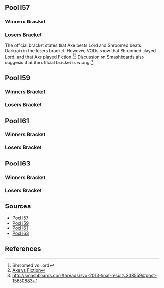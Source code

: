 {{DISPLAYTITLE:EVO 2013: Singles Pools}}{{SetGame|melee}}{{EVO_2013_Tabs|This=2}}<br/>

==Pool I57==
===Winners Bracket===
{{16DEWBracketA2
|tourneylink=EVO/2013
|tourneyname=EVO 2013
|column-width=160
<!-- Ro16 -->
|r1m1p1=Mango |r1m1p1flag=us |r1m1p1score={{win}}
|r1m1p2=Swedish Delight |r1m1p2flag=us |r1m1p2score=
|r1m1win=1

|r1m2p1=Swift |r1m2p1flag=us |r1m2p1score={{win}}
|r1m2p2=Bye |r1m2p2flag= |r1m2p2score= 
|r1m2win=1

|r1m3p1=Axe |r1m3p1flag=us |r1m3p1score=2
|r1m3p2=Reno |r1m3p2flag=us |r1m3p2score=0
|r1m3win=1
|r1m3p1char1=pikachu |r1m3p2char1=sheik |r1m3p1stock1=2 |r1m3p2stock1=0 |r1m3win1=1 |r1m3stage1=Battlefield
|r1m3p1char2=pikachu |r1m3p2char2=sheik |r1m3p1stock2=2 |r1m3p2stock2=0 |r1m3win2=1 |r1m3stage2=Battlefield
|r1m3date=
|r1m3finished=
|r1m3details={{BracketMatchDetails
|preview= 
|lrthread=
|interview=
|recap=
|comment=
|vod=https://youtu.be/b81sEaL7TvU
}}

|r1m4p1=Bladewise |r1m4p1flag=us |r1m4p1score={{win}}
|r1m4p2=Bye |r1m4p2flag= |r1m4p2score=
|r1m4win=1

|r1m5p1=I.B. |r1m5p1flag=ca |r1m5p1score={{win}}
|r1m5p2=L |r1m5p2flag=us |r1m5p2score=
|r1m5win=1

|r1m6p1=Shroomed |r1m6p1flag=us |r1m6p1score={{win}}
|r1m6p2=Bye |r1m6p2flag= |r1m6p2score=
|r1m6win=1

|r1m7p1=Fiction |r1m7p1flag=us |r1m7p1score=
|r1m7p2=Wobbles |r1m7p2flag=us |r1m7p2score={{win}}
|r1m7win=2

|r1m8p1=Lord |r1m8p1flag=us |r1m8p1score={{win}}
|r1m8p2=Bye |r1m8p2flag= |r1m8p2score=
|r1m8win=1

<!-- QUARTERFINALS -->
|r2m1p1=Mango |r2m1p1flag=us |r2m1p1score=2
|r2m1p2=Swift |r2m1p2flag=us |r2m1p2score=0
|r2m1win=1
|r2m1p1char1=fox |r2m1p2char1=fox |r2m1p1stock1=4 |r2m1p2stock1=0 |r2m1win1=1 |r2m1stage1=Dream Land
|r2m1p1char2=fox |r2m1p2char2=marth |r2m1p1stock2=2 |r2m1p2stock2=0 |r2m1win2=1 |r2m1stage2=Battlefield
|r2m1date=
|r2m1finished=
|r2m1details={{BracketMatchDetails
|preview= 
|lrthread=
|interview=
|recap=
|comment=
|vod=https://youtu.be/YrojqOknVjo
}}

|r2m2p1=Axe |r2m2p1flag=us |r2m2p1score=2
|r2m2p2=Bladewise |r2m2p2flag=us |r2m2p2score=0
|r2m2win=1
|r2m2p1char1=pikachu |r2m2p2char1=peach |r2m2p1stock1=1 |r2m2p2stock1=0 |r2m2win1=1 |r2m2stage1=Battlefield
|r2m2p1char2=pikachu |r2m2p2char2=peach |r2m2p1stock2=3 |r2m2p2stock2=0 |r2m2win2=1 |r2m2stage2=Battlefield
|r2m2date=
|r2m2finished=
|r2m2details={{BracketMatchDetails
|preview= 
|lrthread=
|interview=
|recap=
|comment=
|vod=https://youtu.be/xxj82L3IifA
}}

|r2m3p1=I.B. |r2m3p1flag=ca |r2m3p1score=
|r2m3p2=Shroomed |r2m3p2flag=us |r2m3p2score={{win}}
|r2m3win=2

|r2m4p1=Wobbles |r2m4p1flag=us |r2m4p1score=2
|r2m4p2=Lord |r2m4p2flag=us |r2m4p2score=1
|r2m4win=1
|r2m4p1char1=ic |r2m4p2char1=cf |r2m4p1stock1=3 |r2m4p2stock1=0 |r2m4win1=1 |r2m4stage1=Yoshi's Story
|r2m4p1char2=ic |r2m4p2char2=cf |r2m4p1stock2=0 |r2m4p2stock2=1 |r2m4win2=2 |r2m4stage2=Dream Land
|r2m4p1char3=ic |r2m4p2char3=cf |r2m4p1stock3=2 |r2m4p2stock3=0 |r2m4win3=1 |r2m4stage3=Final Destination
|r2m4p1char4= |r2m4p2char4= |r2m4p1stock4= |r2m4p2stock4= |r2m4win4= |r2m4stage4=
|r2m4p1char5= |r2m4p2char5= |r2m4p1stock5= |r2m4p2stock5= |r2m4win5= |r2m4stage5=
|r2m4date=
|r2m4finished=
|r2m4details={{BracketMatchDetails
|preview= 
|lrthread=
|interview=
|recap=
|comment=
|vod=https://youtu.be/bM-4YSyxT90
}}

<!-- SEMIFINALS -->
|r3m1p1=Mango |r3m1p1flag=us |r3m1p1score=2
|r3m1p2=Axe |r3m1p2flag=us |r3m1p2score=1
|r3m1win=1
|r3m1p1char1=fox |r3m1p2char1=pikachu |r3m1p1stock1=0 |r3m1p2stock1=1 |r3m1win1=2 |r3m1stage1=Battlefield
|r3m1p1char2=fox |r3m1p2char2=pikachu |r3m1p1stock2=1 |r3m1p2stock2=0 |r3m1win2=1 |r3m1stage2=Pokémon Stadium
|r3m1p1char3=fox |r3m1p2char3=pikachu |r3m1p1stock3=2 |r3m1p2stock3=0 |r3m1win3=1 |r3m1stage3=Fountain of Dreams
|r3m1date=
|r3m1finished=
|r3m1details={{BracketMatchDetails
|preview= 
|lrthread=
|interview=
|recap=
|comment=
|vod=https://www.youtube.com/watch?v=-CvPKRLPRyY
}}

|r3m2p1=Shroomed |r3m2p1flag=us |r3m2p1score=0
|r3m2p2=Wobbles |r3m2p2flag=us |r3m2p2score=2
|r3m2win=2
|r3m2p1char1=doc |r3m2p2char1=ic |r3m2p1stock1=0 |r3m2p2stock1=2 |r3m2win1=2 |r3m2stage1=Yoshi's Story
|r3m2p1char2=doc |r3m2p2char2=ic |r3m2p1stock2=0 |r3m2p2stock2=2 |r3m2win2=2 |r3m2stage2=Battlefield
|r3m2date=
|r3m2finished=
|r3m2details={{BracketMatchDetails
|preview= 
|lrthread=
|interview=
|recap=
|comment=
|vod=https://www.youtube.com/watch?v=AkdU60bCUl4
}}
}}

===Losers Bracket===
The official bracket states that Axe beats Lord and Shroomed beats Darkrain in the losers bracket. However, VODs show that Shroomed played Lord, and that Axe played Fiction.<ref>[https://youtu.be/56WTiBG-S0M Shroomed vs Lord]</ref><ref>[https://youtu.be/Y6AHQgPXTZU Axe vs Fiction]</ref> Discussion on Smashboards also suggests that the official bracket is wrong.<ref>http://smashboards.com/threads/evo-2013-final-results.338559/#post-15680883</ref>
{{32DELBracketSmwA
|tourneylink=EVO/2013
|tourneyname=EVO 2013
|l1placement=97-128
|l2placement=65-96
|l3placement=49-64
|l4placement=33-48
|l5placement=25-32
|l6placement=17-24

|l1m1p1=Baka4moe |l1m1p1flag=us |l1m1p1score= |l1m1win=2
|l1m1p2=Darkrain |l1m1p2flag=us |l1m1p2score={{win}}
|l1m2p1=Bacon |l1m2p1flag=us |l1m2p1score={{win}} |l1m2win=1
|l1m2p2=Bye |l1m2p2flag= |l1m2p2score=
|l1m3p1=J666 |l1m3p1flag=us |l1m3p1score={{win}} |l1m3win=1
|l1m3p2=Isis |l1m3p2flag=us |l1m3p2score=
|l1m4p1=Azusa |l1m4p1flag=us |l1m4p1score={{win}} |l1m4win=1
|l1m4p2=Bye |l1m4p2flag= |l1m4p2score=
|l1m5p1=Tai |l1m5p1flag=us |l1m5p1score={{win}} |l1m5win=1
|l1m5p2=Omgage |l1m5p2flag=us |l1m5p2score=
|l1m6p1=Jman |l1m6p1flag=us |l1m6p1score={{win}} |l1m6win=1
|l1m6p2=Bye |l1m6p2flag= |l1m6p2score=
|l1m7p1=Cosmo |l1m7p1flag=us |l1m7p1score={{win}} |l1m7win=1
|l1m7p2=stab |l1m7p2flag=us |l1m7p2score=
|l1m8p1=Sung666 |l1m8p1flag=us |l1m8p1score={{win}} |l1m8win=1
|l1m8p2=Bye |l1m8p2flag= |l1m8p2score=

|l2m1p1=L |l2m1p1flag=us |l2m1p1score= |l2m1win=2
|l2m1p2=Darkrain |l2m1p2flag=us |l2m1p2score={{win}}
|l2m2p1=Bye |l2m2p1flag= |l2m2p1score= |l2m2win=2
|l2m2p2=Bacon |l2m2p2flag=us |l2m2p2score={{win}}
|l2m3p1=Fiction |l2m3p1flag=us |l2m3p1score={{win}} |l2m3win=1
|l2m3p2=J666 |l2m3p2flag=us |l2m3p2score=
|l2m4p1=Bye |l2m4p1flag= |l2m4p1score= |l2m4win=2
|l2m4p2=Azusa |l2m4p2flag=us |l2m4p2score={{win}}
|l2m5p1=Swedish Delight |l2m5p1flag=us |l2m5p1score={{win}} |l2m5win=1
|l2m5p2=Tai |l2m5p2flag=us |l2m5p2score=
|l2m6p1=Bye |l2m6p1flag= |l2m6p1score= |l2m6win=2
|l2m6p2=Jman |l2m6p2flag=us |l2m6p2score={{win}}
|l2m7p1=Reno |l2m7p1flag=us |l2m7p1score=2 |l2m7win=1
|l2m7p2=Cosmo |l2m7p2flag=us |l2m7p2score=1
|l2m7p1char1=sheik |l2m7p2char1=zelda |l2m7p1stock1=1 |l2m7p2stock1=0 |l2m7win1=1 |l2m7stage1=Dream Land
|l2m7p1char2=sheik |l2m7p2char2=sheik |l2m7p1stock2=0 |l2m7p2stock2=1 |l2m7win2=2 |l2m7stage2=Dream Land
|l2m7p1char3=fox |l2m7p2char3=zelda |l2m7p1stock3=1 |l2m7p2stock3=0 |l2m7win3=1 |l2m7stage3=Final Destination
|l2m7date=
|l2m7finished=
|l2m7details={{BracketMatchDetails|comment=|preview=|lrthread=|vod=https://youtu.be/R2Z27w_-hu0|interview=|recap=}}

|l2m8p1=Bye |l2m8p1flag= |l2m8p1score= |l2m8win=2
|l2m8p2=Sung666 |l2m8p2flag=us |l2m8p2score={{win}}

|l3m1p1=Darkrain |l3m1p1flag=us |l3m1p1score={{win}} |l3m1win=1
|l3m1p2=Bacon |l3m1p2flag=us |l3m1p2score=
|l3m2p1=Fiction |l3m2p1flag=us |l3m2p1score={{win}} |l3m2win=1
|l3m2p2=Azusa |l3m2p2flag=us |l3m2p2score=
|l3m3p1=Swedish Delight |l3m3p1flag=us |l3m3p1score= |l3m3win=2
|l3m3p2=Jman |l3m3p2flag=us |l3m3p2score={{win}}
|l3m4p1=Reno |l3m4p1flag=us |l3m4p1score={{win}} |l3m4win=1
|l3m4p2=Sung666 |l3m4p2flag=us |l3m4p2score=

|l4m1p1=Bladewise |l4m1p1flag=us |l4m1p1score= |l4m1win=2
|l4m1p2=Darkrain |l4m1p2flag=us |l4m1p2score={{win}}
|l4m2p1=Swift |l4m2p1flag=us |l4m2p1score= |l4m2win=2
|l4m2p2=Fiction |l4m2p2flag=us |l4m2p2score={{win}}
|l4m3p1=Lord |l4m3p1flag=us |l4m3p1score={{win}} |l4m3win=1
|l4m3p2=Jman |l4m3p2flag=us |l4m3p2score=
|l4m4p1=I.B. |l4m4p1flag=ca |l4m4p1score= |l4m4win=2
|l4m4p2=Reno |l4m4p2flag=us |l4m4p2score={{win}}

|l5m1p1=Darkrain |l5m1p1flag=us |l5m1p1score= |l5m1win=2
|l5m1p2=Fiction |l5m1p2flag=us |l5m1p2score={{win}}
|l5m2p1=Lord |l5m2p1flag=us |l5m2p1score={{win}} |l5m2win=1
|l5m2p2=Reno |l5m2p2flag=us |l5m2p2score=

|l6m1p1=Axe |l6m1p1flag=us |l6m1p1score=2 |l6m1win=1
|l6m1p2=Fiction |l6m1p2flag=us |l6m1p2score=0
|l6m1p1char1=pikachu |l6m1p2char1=fox |l6m1p1stock1=3 |l6m1p2stock1=0 |l6m1win1=1 |l6m1stage1=Battlefield
|l6m1p1char2=pikachu |l6m1p2char2=fox |l6m1p1stock2=1 |l6m1p2stock2=0 |l6m1win2=1 |l6m1stage2=Pokémon Stadium
|l6m1date=
|l6m1finished=
|l6m1details={{BracketMatchDetails
|preview= 
|lrthread=
|interview=
|recap=
|comment=
|vod=https://youtu.be/Y6AHQgPXTZU
}}

|l6m2p1=Shroomed |l6m2p1flag=us |l6m2p1score=2 |l6m2win=1
|l6m2p2=Lord |l6m2p2flag=us |l6m2p2score=1
|l6m2p1char1=doc |l6m2p2char1=fox |l6m2p1stock1=0 |l6m2p2stock1=1 |l6m2win1=2 |l6m2stage1=Battlefield
|l6m2p1char2=doc |l6m2p2char2=fox |l6m2p1stock2=1 |l6m2p2stock2=0 |l6m2win2=1 |l6m2stage2=Pokémon Stadium
|l6m2p1char3=doc |l6m2p2char3=fox |l6m2p1stock3=2 |l6m2p2stock3=0 |l6m2win3=1 |l6m2stage3=Battlefield
|l6m2date=
|l6m2finished=
|l6m2details={{BracketMatchDetails|comment=|preview=|lrthread=|vod=https://youtu.be/56WTiBG-S0M|interview=|recap=}}
}}

==Pool I59==
===Winners Bracket===
{{16DEWBracketA2
|tourneylink=
|tourneyname=
|column-width=160
<!-- Ro16 -->
|r1m1p1=PPMD |r1m1p1flag=us |r1m1p1score={{win}}
|r1m1p2=Redd |r1m1p2flag=us |r1m1p2score=
|r1m1win=1

|r1m2p1=Mattdotzeb |r1m2p1flag=us |r1m2p1score={{win}}
|r1m2p2=Bye |r1m2p2flag= |r1m2p2score= 
|r1m2win=1

|r1m3p1=Fly Amanita |r1m3p1flag=us |r1m3p1score={{win}}
|r1m3p2=Vudujin |r1m3p2flag=us |r1m3p2score=
|r1m3win=1

|r1m4p1=Armada |r1m4p1flag=se |r1m4p1score={{win}}
|r1m4p2=Bye |r1m4p2flag= |r1m4p2score=
|r1m4win=1

|r1m5p1=Hax |r1m5p1flag=us |r1m5p1score={{win}}
|r1m5p2=Bizarro Flame |r1m5p2flag=us |r1m5p2score=
|r1m5win=1

|r1m6p1=Lovage |r1m6p1flag=us |r1m6p1score={{win}}
|r1m6p2=Bye |r1m6p2flag= |r1m6p2score=
|r1m6win=1

|r1m7p1=S2J |r1m7p1flag=us |r1m7p1score={{win}}
|r1m7p2=Bye |r1m7p2flag= |r1m7p2score=
|r1m7win=1

|r1m8p1=Tomber |r1m8p1flag=dk |r1m8p1score={{win}}
|r1m8p2=Bye |r1m8p2flag= |r1m8p2score=
|r1m8win=1

<!-- QUARTERFINALS -->
|r2m1p1=PPMD |r2m1p1flag=us |r2m1p1score={{win}}
|r2m1p2=Mattdotzeb |r2m1p2flag=us |r2m1p2score=
|r2m1win=1

|r2m2p1=Fly Amanita |r2m2p1flag=us |r2m2p1score=0
|r2m2p2=Armada |r2m2p2flag=se |r2m2p2score=2
|r2m2win=2
|r2m2p1char1=ic |r2m2p2char1=peach |r2m2p1stock1=0 |r2m2p2stock1=3 |r2m2win1=2 |r2m2stage1=Final Destination
|r2m2p1char2=ic |r2m2p2char2=peach |r2m2p1stock2=0 |r2m2p2stock2=3 |r2m2win2=2 |r2m2stage2=Pokémon Stadium
|r2m2date=
|r2m2finished=
|r2m2details={{BracketMatchDetails
|preview= 
|lrthread=
|interview=
|recap=
|comment=
|vod=https://youtu.be/fVBZBasxUVc
}}

|r2m3p1=Hax |r2m3p1flag=us |r2m3p1score={{win}}
|r2m3p2=Lovage |r2m3p2flag=us |r2m3p2score=
|r2m3win=1

|r2m4p1=S2J |r2m4p1flag=us |r2m4p1score={{win}}
|r2m4p2=Tomber |r2m4p2flag=dk |r2m4p2score=
|r2m4win=1

<!-- SEMIFINALS -->
|r3m1p1=PPMD |r3m1p1flag=us |r3m1p1score=2
|r3m1p2=Armada |r3m1p2flag=se |r3m1p2score=0
|r3m1win=1
|r3m1p1char1=Falco |r3m1p2char1=Peach |r3m1p1stock1=2 |r3m1p2stock1=0 |r3m1win1=1 |r3m1stage1=Yoshi's Story
|r3m1p1char2=Falco |r3m1p2char2=Peach |r3m1p1stock2=1 |r3m1p2stock2=0 |r3m1win2=1 |r3m1stage2=Battlefield
|r3m1date=
|r3m1finished=
|r3m1details={{BracketMatchDetails
|preview=
|lrthread=
|interview=
|recap=
|comment=
|vod=https://www.youtube.com/watch?v=Sy8FeSI-gCM
}}

|r3m2p1=Hax |r3m2p1flag=us |r3m2p1score=2
|r3m2p2=S2J |r3m2p2flag=us |r3m2p2score=1
|r3m2win=1
|r3m2p1char1=Falcon |r3m2p2char1=Falcon |r3m2p1stock1=0 |r3m2p2stock1=3 |r3m2win1=2 |r3m2stage1=Battlefield
|r3m2p1char2=Falcon |r3m2p2char2=Falcon |r3m2p1stock2=1 |r3m2p2stock2=0 |r3m2win2=1 |r3m2stage2=Battlefield
|r3m2p1char3=Falcon |r3m2p2char3=Falcon |r3m2p1stock3=3 |r3m2p2stock3=0 |r3m2win3=1 |r3m2stage3=Pokémon Stadium
|r3m2date=
|r3m2finished=
|r3m2details={{BracketMatchDetails
|preview=
|lrthread=
|interview=
|recap=
|comment=
|vod=https://www.youtube.com/watch?v=Pjcy5w2eFAs
}}
}}

===Losers Bracket===
{{32DELBracketSmwA
|tourneylink=EVO/2013
|tourneyname=EVO 2013
|l1placement=97-128
|l2placement=65-96
|l3placement=49-64
|l4placement=33-48
|l5placement=25-32
|l6placement=17-24
|column-width=160

|l1m1p1=Cyrain |l1m1p1flag=us |l1m1p1score={{win}} |l1m1win=1
|l1m1p2=Everlasting yayuhzz |l1m1p2flag=us |l1m1p2score=
|l1m2p1=Flow |l1m2p1flag=us |l1m2p1score={{win}} |l1m2win=1
|l1m2p2=Bye |l1m2p2flag= |l1m2p2score=
|l1m3p1=Hugs |l1m3p1flag=us |l1m3p1score={{win}} |l1m3win=1
|l1m3p2=Hectohertz |l1m3p2flag=us |l1m3p2score=
|l1m4p1=Eddy Mexico |l1m4p1flag=mx |l1m4p1score={{win}} |l1m4win=1
|l1m4p2=Bye |l1m4p2flag= |l1m4p2score=
|l1m5p1=Icer |l1m5p1flag=us |l1m5p1score= |l1m5win=2
|l1m5p2=Jtb |l1m5p2flag=us |l1m5p2score={{win}}
|l1m6p1=Chad |l1m6p1flag=us |l1m6p1score={{win}} |l1m6win=1
|l1m6p2=Bye |l1m6p2flag= |l1m6p2score=
|l1m7p1=Westballz |l1m7p1flag=us |l1m7p1score={{win}} |l1m7win=1
|l1m7p2=Bye |l1m7p2flag= |l1m7p2score=
|l1m8p1=Tafokints |l1m8p1flag=us |l1m8p1score={{win}} |l1m8win=1
|l1m8p2=Bye |l1m8p2flag= |l1m8p2score=

|l2m1p1=Bizarro Flame |l2m1p1flag=us |l2m1p1score= |l2m1win=2
|l2m1p2=Cyrain |l2m1p2flag=us |l2m1p2score={{win}}
|l2m2p1=Bye |l2m2p1flag= |l2m2p1score= |l2m2win=2
|l2m2p2=Flow |l2m2p2flag=us |l2m2p2score={{win}}
|l2m3p1=Bye |l2m3p1flag= |l2m3p1score= |l2m3win=2
|l2m3p2=Hugs |l2m3p2flag=us |l2m3p2score={{win}}
|l2m4p1=Bye |l2m4p1flag= |l2m4p1score= |l2m4win=2
|l2m4p2=Eddy Mexico |l2m4p2flag=mx |l2m4p2score={{win}}
|l2m5p1=Redd |l2m5p1flag=us |l2m5p1score={{win}} |l2m5win=1
|l2m5p2=Jtb |l2m5p2flag=us |l2m5p2score=
|l2m6p1=Bye |l2m6p1flag= |l2m6p1score= |l2m6win=2
|l2m6p2=Chad |l2m6p2flag=us |l2m6p2score={{win}}
|l2m7p1=Westballz |l2m7p1flag=us |l2m7p1score={{win}} |l2m7win=1
|l2m7p2=Vudujin |l2m7p2flag=us |l2m7p2score=
|l2m8p1=Bye |l2m8p1flag= |l2m8p1score= |l2m8win=2
|l2m8p2=Tafokints |l2m8p2flag=us |l2m8p2score={{win}}

|l3m1p1=Cyrain |l3m1p1flag=us |l3m1p1score={{win}} |l3m1win=1
|l3m1p2=Flow |l3m1p2flag=us |l3m1p2score=
|l3m2p1=Hugs |l3m2p1flag=us |l3m2p1score= |l3m2win=2
|l3m2p2=Eddy Mexico |l3m2p2flag=mx |l3m2p2score={{win}}
|l3m3p1=Redd |l3m3p1flag=us |l3m3p1score={{win}} |l3m3win=1
|l3m3p2=Chad |l3m3p2flag=us |l3m3p2score=
|l3m4p1=Westballz |l3m4p1flag=us |l3m4p1score={{win}} |l3m4win=1
|l3m4p2=Tafokints |l3m4p2flag=us |l3m4p2score=

|l4m1p1=Fly Amanita |l4m1p1flag=us |l4m1p1score={{win}} |l4m1win=1
|l4m1p2=Cyrain |l4m1p2flag=us |l4m1p2score=
|l4m2p1=Mattdotzeb |l4m2p1flag=us |l4m2p1score= |l4m2win=2
|l4m2p2=Eddy Mexico |l4m2p2flag=mx |l4m2p2score={{win}}
|l4m3p1=Tomber |l4m3p1flag=dk |l4m3p1score={{win}} |l4m3win=1
|l4m3p2=Redd |l4m3p2flag=us |l4m3p2score=
|l4m4p1=Lovage |l4m4p1flag=us |l4m4p1score= |l4m4win=2
|l4m4p2=Westballz |l4m4p2flag=us |l4m4p2score={{win}}

|l5m1p1=Fly Amanita |l5m1p1flag=us |l5m1p1score={{win}} |l5m1win=1
|l5m1p2=Eddy Mexico |l5m1p2flag=mx |l5m1p2score=
|l5m2p1=Tomber |l5m2p1flag=dk |l5m2p1score= |l5m2win=2
|l5m2p2=Westballz |l5m2p2flag=us |l5m2p2score={{win}}

|l6m1p1=S2J |l6m1p1flag=us |l6m1p1score={{win}}
|l6m1p2=Fly Amanita |l6m1p2flag=us |l6m1p2score
|l6m1win=1

|l6m2p1=Armada |l6m2p1flag=se |l6m2p1score=2
|l6m2p2=Westballz |l6m2p2flag=us |l6m2p2score=0
|l6m2win=1
|l6m2p1char1=peach |l6m2p2char1=cf|l6m2p1stock1=1 |l6m2p2stock1=0 |l6m2win1=1 |l6m2stage1=Battlefield
|l6m2p1char2=peach |l6m2p2char2=cf|l6m2p1stock2=1 |l6m2p2stock2=0 |l6m2win2=1 |l6m2stage2=Pokémon Stadium
|l6m2date=
|l6m2finished=
|l6m2details={{BracketMatchDetails
|preview= 
|lrthread=
|interview=
|recap=
|comment=
|vod=https://www.youtube.com/watch?v=-AONdtkOaes
}}
}}

==Pool I61==
===Winners Bracket===
{{16DEWBracketA2
|tourneylink=
|tourneyname=
|column-width=160
<!-- Ro16 -->
|r1m1p1=Hungrybox |r1m1p1flag=us |r1m1p1score={{win}}
|r1m1p2=OkamiBW |r1m1p2flag=us |r1m1p2score=
|r1m1win=1

|r1m2p1=Darrell |r1m2p1flag=us |r1m2p1score={{win}}
|r1m2p2=Bye |r1m2p2flag= |r1m2p2score= 
|r1m2win=1

|r1m3p1=SFAT |r1m3p1flag=us |r1m3p1score={{win}}
|r1m3p2=G-Money |r1m3p2flag=us |r1m3p2score=
|r1m3win=1

|r1m4p1=Taj |r1m4p1flag=us |r1m4p1score={{win}}
|r1m4p2=Bye |r1m4p2flag= |r1m4p2score=
|r1m4win=1

|r1m5p1=Jace |r1m5p1flag=us |r1m5p1score={{win}}
|r1m5p2=Hyprid |r1m5p2flag=us |r1m5p2score=
|r1m5win=1

|r1m6p1=Leffen |r1m6p1flag=se |r1m6p1score={{win}}
|r1m6p2=Bye |r1m6p2flag= |r1m6p2score=
|r1m6win=1

|r1m7p1=PewPewU |r1m7p1flag=us |r1m7p1score={{win}}
|r1m7p2=Dart! |r1m7p2flag=us |r1m7p2score=
|r1m7win=1

|r1m8p1=Bob Money  |r1m8p1flag=us |r1m8p1score={{win}}
|r1m8p2=Bye |r1m8p2flag= |r1m8p2score=
|r1m8win=1

<!-- QUARTERFINALS -->
|r2m1p1=Hungrybox |r2m1p1flag=us |r2m1p1score={{win}}
|r2m1p2=Darrell |r2m1p2flag=us |r2m1p2score=
|r2m1win=1

|r2m2p1=SFAT |r2m2p1flag=us |r2m2p1score={{win}}
|r2m2p2=Taj |r2m2p2flag=us |r2m2p2score=
|r2m2win=1

|r2m3p1=Jace |r2m3p1flag=us |r2m3p1score=
|r2m3p2=Leffen |r2m3p2flag=se |r2m3p2score={{win}}
|r2m3win=2

|r2m4p1=PewPewU |r2m4p1flag=us |r2m4p1score={{win}}
|r2m4p2=Bob Money |r2m4p2flag=us |r2m4p2score=
|r2m4win=1

<!-- SEMIFINALS -->
|r3m1p1=Hungrybox |r3m1p1flag=us |r3m1p1score=2
|r3m1p2=SFAT |r3m1p2flag=us |r3m1p2score=0
|r3m1win=1
|r3m1p1char1=Jigglypuff |r3m1p2char1=Fox |r3m1p1stock1=1 |r3m1p2stock1=0 |r3m1win1=1 |r3m1stage1=Battlefield
|r3m1p1char2=Jigglypuff |r3m1p2char2=Fox |r3m1p1stock2=2 |r3m1p2stock2=0 |r3m1win2=1 |r3m1stage2=Battlefield
|r3m1date=
|r3m1finished=
|r3m1details={{BracketMatchDetails
|preview=
|lrthread=
|interview=
|recap=
|comment=
|vod=https://www.youtube.com/watch?v=x9ELD5l_dno
}}


|r3m2p1=Leffen |r3m2p1flag=se |r3m2p1score=2
|r3m2p2=PewPewU |r3m2p2flag=us |r3m2p2score=1
|r3m2win=1
|r3m2p1char1=Fox |r3m2p2char1=Marth |r3m2p1stock1=1 |r3m2p2stock1=0 |r3m2win1=1 |r3m2stage1=Final Destination
|r3m2p1char2=Fox |r3m2p2char2=Marth |r3m2p1stock2=0 |r3m2p2stock2=1 |r3m2win2=2 |r3m2stage2=Battlefield
|r3m2p1char3=Fox |r3m2p2char3=Marth |r3m2p1stock3=2 |r3m2p2stock3=0 |r3m2win3=1 |r3m2stage3=Pokémon Stadium
|r3m2date=
|r3m2finished=
|r3m2details={{BracketMatchDetails
|preview=
|lrthread=
|interview=
|recap=
|comment=
|vod=https://www.youtube.com/watch?v=zHnbKRaqF4U
}}
}}

===Losers Bracket===
{{32DELBracketSmwA
|tourneylink=EVO/2013
|tourneyname=EVO 2013
|l1placement=97-128
|l2placement=65-96
|l3placement=49-64
|l4placement=33-48
|l5placement=25-32
|l6placement=17-24
|column-width=170

|l1m1p1=Crush |l1m1p1flag=us |l1m1p1score= |l1m1win=2
|l1m1p2=Yakal Hoppington |l1m1p2flag=ca |l1m1p2score={{win}}
|l1m2p1=Phish-it |l1m2p1flag=us |l1m2p1score={{win}} |l1m2win=1
|l1m2p2=Bye |l1m2p2flag= |l1m2p2score=
|l1m3p1=Smash 4 is gonna suck |l1m3p1flag=us |l1m3p1score= |l1m3win=2
|l1m3p2=Neon |l1m3p2flag=us |l1m3p2score={{win}}
|l1m4p1=Lucky |l1m4p1flag=us |l1m4p1score={{win}} |l1m4win=1
|l1m4p2=Bye |l1m4p2flag= |l1m4p2score=
|l1m5p1=LK007 |l1m5p1flag=us |l1m5p1score={{win}} |l1m5win=1
|l1m5p2=Choknater |l1m5p2flag=us |l1m5p2score=
|l1m6p1=Summonedfist |l1m6p1flag=ca |l1m6p1score={{win}} |l1m6win=1
|l1m6p2=Bye |l1m6p2flag= |l1m6p2score=
|l1m7p1=Fuzzyness |l1m7p1flag=uk |l1m7p1score={{win}} |l1m7win=1
|l1m7p2=Eggz |l1m7p2flag=us |l1m7p2score=
|l1m8p1=Vist |l1m8p1flag=us |l1m8p1score={{win}} |l1m8win=1
|l1m8p2=Bye |l1m8p2flag= |l1m8p2score=

|l2m1p1=Hyprid |l2m1p1flag=us |l2m1p1score={{win}} |l2m1win=1
|l2m1p2=Yakal Hoppington |l2m1p2flag=ca |l2m1p2score=
|l2m2p1=Bye |l2m2p1flag= |l2m2p1score= |l2m2win=2
|l2m2p2=Phish-it |l2m2p2flag=us |l2m2p2score={{win}}
|l2m3p1=Dart! |l2m3p1flag=us |l2m3p1score={{win}} |l2m3win=1
|l2m3p2=Neon |l2m3p2flag=us |l2m3p2score=
|l2m4p1=Bye |l2m4p1flag= |l2m4p1score= |l2m4win=2
|l2m4p2=Lucky |l2m4p2flag=us |l2m4p2score={{win}}
|l2m5p1=OkamiBW |l2m5p1flag=us |l2m5p1score={{win}} |l2m5win=1
|l2m5p2=LK007 |l2m5p2flag=us |l2m5p2score=
|l2m6p1=Bye |l2m6p1flag= |l2m6p1score= |l2m6win=2
|l2m6p2=Summonedfist |l2m6p2flag=ca |l2m6p2score={{win}}
|l2m7p1=G-Money |l2m7p1flag=us |l2m7p1score= |l2m7win=2
|l2m7p2=Fuzzyness |l2m7p2flag=uk |l2m7p2score={{win}}
|l2m8p1=Bye |l2m8p1flag= |l2m8p1score= |l2m8win=2
|l2m8p2=Vist |l2m8p2flag=us |l2m8p2score={{win}}

|l3m1p1=Hyprid |l3m1p1flag=us |l3m1p1score= |l3m1win=2
|l3m1p2=Phish-it |l3m1p2flag=us |l3m1p2score={{win}}
|l3m2p1=Dart! |l3m2p1flag=us |l3m2p1score={{win}} |l3m2win=1
|l3m2p2=Lucky |l3m2p2flag=us |l3m2p2score=
|l3m3p1=OkamiBW |l3m3p1flag=us |l3m3p1score={{win}} |l3m3win=1
|l3m3p2=Summonedfist |l3m3p2flag=ca |l3m3p2score=
|l3m4p1=Fuzzyness |l3m4p1flag=uk |l3m4p1score={{win}} |l3m4win=1
|l3m4p2=Vist |l3m4p2flag=us |l3m4p2score=

|l4m1p1=Taj |l4m1p1flag=us |l4m1p1score={{win}} |l4m1win=1
|l4m1p2=Phish-it |l4m1p2flag=us |l4m1p2score=
|l4m2p1=Darrell |l4m2p1flag=us |l4m2p1score={{win}} |l4m2win=1
|l4m2p2=Dart! |l4m2p2flag=us |l4m2p2score=
|l4m3p1=Bob Money |l4m3p1flag=us |l4m3p1score= |l4m3win=2
|l4m3p2=OkamiBW |l4m3p2flag=us |l4m3p2score={{win}}
|l4m4p1=Jace |l4m4p1flag=us |l4m4p1score= |l4m4win=2
|l4m4p2=Fuzzyness |l4m4p2flag=uk |l4m4p2score={{win}}

|l5m1p1=Taj |l5m1p1flag=us |l5m1p1score={{win}} |l5m1win=1
|l5m1p2=Darrell |l5m1p2flag=us |l5m1p2score=
|l5m2p1=OkamiBW |l5m2p1flag=us |l5m2p1score= |l5m2win=2
|l5m2p2=Fuzzyness |l5m2p2flag=uk |l5m2p2score={{win}}

|l6m1p1=PewPewU |l6m1p1flag=us |l6m1p1score=0
|l6m1p2=Taj |l6m1p2flag=us |l6m1p2score=2
|l6m1win=2
|l6m1p1char1=marth |l6m1p2char1=marth |l6m1p1stock1=0 |l6m1p2stock1=1 |l6m1win1=2 |l6m1stage1=Battlefield
|l6m1p1char2=marth |l6m1p2char2=marth |l6m1p1stock2=0 |l6m1p2stock2=1 |l6m1win2=2 |l6m1stage2=Pokémon Stadium
|l6m1date=
|l6m1finished=
|l6m1details={{BracketMatchDetails
|preview= 
|lrthread=
|interview=
|recap=
|comment=
|vod=https://www.youtube.com/watch?v=k56VKsTWgvw
}}

|l6m2p1=SFAT |l6m2p1flag=us |l6m2p1score=2
|l6m2p2=Fuzzyness |l6m2p2flag=uk |l6m2p2score=0
|l6m2win=1
|l6m2p1char1=fox |l6m2p2char1=fox |l6m2p1stock1=1 |l6m2p2stock1=0 |l6m2win1=1 |l6m2stage1=Battlefield
|l6m2p1char2=fox |l6m2p2char2=fox |l6m2p1stock2=1 |l6m2p2stock2=0 |l6m2win2=1 |l6m2stage2=Battlefield
|l6m2date=
|l6m2finished=
|l6m2details={{BracketMatchDetails|comment=|preview=|lrthread=|vod=https://youtu.be/xWe1zGNYOv4|interview=|recap=}}
}}

==Pool I63==
===Winners Bracket===
{{16DEWBracketA2
|tourneylink=
|tourneyname=
|column-width=160
<!-- Ro16 -->
|r1m1p1=Mew2King |r1m1p1flag=us |r1m1p1score=2
|r1m1p2=Zoso |r1m1p2flag=us |r1m1p2score=0
|r1m1win=1
|r1m1p1char1=sheik |r1m1p2char1=fox |r1m1p1stock1=3 |r1m1p2stock1=0 |r1m1win1=1 |r1m1stage1=Dream Land
|r1m1p1char2=sheik |r1m1p2char2=fox |r1m1p1stock2=4 |r1m1p2stock2=0 |r1m1win2=1 |r1m1stage2=Yoshi's Story
|r1m1date=
|r1m1finished=
|r1m1details={{BracketMatchDetails
|preview= 
|lrthread=
|interview=
|recap=
|comment=
|vod=https://youtu.be/59TxUa0o-A4
}}

|r1m2p1=aMSa |r1m2p1flag=jp |r1m2p1score={{win}}
|r1m2p2=Bye |r1m2p2flag= |r1m2p2score= 
|r1m2win=1

|r1m3p1=Zhu |r1m3p1flag=us |r1m3p1score=2
|r1m3p2=Ken |r1m3p2flag=us |r1m3p2score=0
|r1m3win=1
|r1m3p1char1=falco |r1m3p2char1=marth |r1m3p1stock1=3 |r1m3p2stock1=0 |r1m3win1=1 |r1m3stage1=Yoshi's Story
|r1m3p1char2=falco |r1m3p2char2=marth |r1m3p1stock2=2 |r1m3p2stock2=0 |r1m3win2=1 |r1m3stage2=Yoshi's Story
|r1m3date=
|r1m3finished=
|r1m3details={{BracketMatchDetails
|preview= 
|lrthread=
|interview=
|recap=
|comment=
|vod=https://youtu.be/UMpwli9-KWI
}}

|r1m4p1=SilentSpectre |r1m4p1flag=us |r1m4p1score={{win}}
|r1m4p2=Bye |r1m4p2flag= |r1m4p2score=
|r1m4win=1

|r1m5p1=DaShizWiz |r1m5p1flag=us |r1m5p1score=
|r1m5p2=Silent Wolf |r1m5p2flag=us |r1m5p2score={{win}}
|r1m5win=2

|r1m6p1=Ice |r1m6p1flag=de |r1m6p1score={{win}}
|r1m6p2=Bye |r1m6p2flag= |r1m6p2score=
|r1m6win=1

|r1m7p1=Lucien |r1m7p1flag=us |r1m7p1score={{win}}
|r1m7p2=Bye |r1m7p2flag= |r1m7p2score=
|r1m7win=1

|r1m8p1=Nite |r1m8p1flag=us |r1m8p1score={{win}}
|r1m8p2=Bye |r1m8p2flag= |r1m8p2score=
|r1m8win=1

<!-- QUARTERFINALS -->
|r2m1p1=Mew2King |r2m1p1flag=us |r2m1p1score={{win}}
|r2m1p2=aMSa |r2m1p2flag=jp |r2m1p2score=
|r2m1win=1

|r2m2p1=Zhu |r2m2p1flag=us |r2m2p1score=2
|r2m2p2=SilentSpectre |r2m2p2flag=us |r2m2p2score=0
|r2m2win=1
|r2m2p1char1=falco |r2m2p2char1=cf |r2m2p1stock1=2 |r2m2p2stock1=0 |r2m2win1=1 |r2m2stage1=Battlefield
|r2m2p1char2=falco |r2m2p2char2=cf |r2m2p1stock2=2 |r2m2p2stock2=0 |r2m2win2=1 |r2m2stage2=Battlefield
|r2m2date=
|r2m2finished=
|r2m2details={{BracketMatchDetails
|preview= 
|lrthread=
|interview=
|recap=
|comment=
|vod=https://youtu.be/MCCosURj6oo
}}

|r2m3p1=Silent Wolf |r2m3p1flag=us |r2m3p1score={{win}}
|r2m3p2=Ice |r2m3p2flag=de |r2m3p2score=
|r2m3win=1

|r2m4p1=Lucien |r2m4p1flag=us |r2m4p1score={{win}}
|r2m4p2=Nite |r2m4p2flag=us |r2m4p2score=
|r2m4win=1

<!-- SEMIFINALS -->
|r3m1p1=Mew2King |r3m1p1flag=us |r3m5p1score=2
|r3m1p2=Zhu |r3m1p2flag=us |r3m5p2score=0
|r3m1win=1
|r3m1p1char1=Sheik |r3m1p2char1=Falco |r3m1p1stock1=2 |r3m1p2stock1=0 |r3m1win1=1 |r3m1stage1=Dream Land
|r3m1p1char2=Sheik |r3m1p2char2=Falco |r3m1p1stock2=2 |r3m1p2stock2=0 |r3m1win2=1 |r3m1stage2=Battlefield
|r3m1date=
|r3m1finished=
|r3m1details={{BracketMatchDetails
|preview=
|lrthread=
|interview=
|recap=
|comment=
|vod=https://www.youtube.com/watch?v=Okg7mxiAD6c
}}

|r3m2p1=Silent Wolf |r3m2p1flag=us |r3m2p1score=2
|r3m2p2=Lucien |r3m2p2flag=us |r3m2p2score=0
|r3m2win=1
|r3m2p1char1=fox |r3m2p2char1=marth |r3m2p1stock1=3 |r3m2p2stock1=0 |r3m2win1=1 |r3m2stage1=Battlefield
|r3m2p1char2=fox |r3m2p2char2=marth |r3m2p1stock2=3 |r3m2p2stock2=0 |r3m2win2=1 |r3m2stage2=Yoshi's Story
|r3m2date=
|r3m2finished=
|r3m2details={{BracketMatchDetails
|preview=
|lrthread=
|interview=
|recap=
|comment=
|vod=https://youtu.be/CW4koU4jj0w
}}
}}

===Losers Bracket===
{{32DELBracketSmwA
|tourneylink=EVO/2013
|tourneyname=EVO 2013
|l1placement=97-128
|l2placement=65-96
|l3placement=49-64
|l4placement=33-48
|l5placement=25-32
|l6placement=17-24

|l1m1p1=Kels |l1m1p1flag=us |l1m1p1score={{win}} |l1m1win=1
|l1m1p2=Android |l1m1p2flag=se |l1m1p2score=
|l1m2p1=Milkman |l1m2p1flag=us |l1m2p1score={{win}} |l1m2win=1
|l1m2p2=Bye |l1m2p2flag= |l1m2p2score=
|l1m3p1=StriCNYN3 |l1m3p1flag=us |l1m3p1score= |l1m3win=2
|l1m3p2=Mr. F |l1m3p2flag=us |l1m3p2score={{win}}
|l1m4p1=Bimbo |l1m4p1flag=mx |l1m4p1score={{win}} |l1m4win=1
|l1m4p2=Bye |l1m4p2flag= |l1m4p2score=
|l1m5p1=Boback |l1m5p1flag=us |l1m5p1score={{win}} |l1m5win=1
|l1m5p2=Meta |l1m5p2flag=ca |l1m5p2score=
|l1m6p1=Kounotori |l1m6p1flag=jp |l1m6p1score={{win}} |l1m6win=1
|l1m6p2=Bye |l1m6p2flag= |l1m6p2score=
|l1m7p1=Jazdero |l1m7p1flag=mx |l1m7p1score= {{win}}|l1m7win=1
|l1m7p2=Bye |l1m7p2flag= |l1m7p2score=
|l1m8p1=Larry Lurr |l1m8p1flag=us |l1m8p1score={{win}} |l1m8win=1
|l1m8p2=Bye |l1m8p2flag= |l1m8p2score=

|l2m1p1=DaShizWiz |l2m1p1flag=us |l2m1p1score={{win}} |l2m1win=1
|l2m1p2=Kels |l2m1p2flag=us |l2m1p2score=
|l2m2p1=Bye |l2m2p1flag= |l2m2p1score= |l2m2win=2
|l2m2p2=Milkman |l2m2p2flag=us |l2m2p2score={{win}}
|l2m3p1=Bye |l2m3p1flag= |l2m3p1score= |l2m3win=2
|l2m3p2=Mr. F |l2m3p2flag=us |l2m3p2score={{win}}
|l2m4p1=Bye |l2m4p1flag= |l2m4p1score= |l2m4win=2
|l2m4p2=Bimbo |l2m4p2flag=mx |l2m4p2score={{win}}
|l2m5p1=Zoso |l2m5p1flag=us |l2m5p1score= |l2m5win=2
|l2m5p2=Boback |l2m5p2flag=us |l2m5p2score={{win}}
|l2m6p1=Bye |l2m6p1flag= |l2m6p1score= |l2m6win=2
|l2m6p2=Kounotori |l2m6p2flag=jp |l2m6p2score={{win}}
|l2m7p1=Ken |l2m7p1flag=us |l2m7p1score={{win}} |l2m7win=1
|l2m7p2=Jazdero |l2m7p2flag=mx |l2m7p2score=
|l2m8p1=Bye |l2m8p1flag= |l2m8p1score= |l2m8win=2
|l2m8p2=Larry Lurr |l2m8p2flag=us |l2m8p2score={{win}}

|l3m1p1=DaShizWiz |l3m1p1flag=us |l3m1p1score={{win}} |l3m1win=1
|l3m1p2=Milkman |l3m1p2flag=us |l3m1p2score=
|l3m2p1=Mr. F |l3m2p1flag=us |l3m2p1score={{win}} |l3m2win=1
|l3m2p2=Bimbo |l3m2p2flag=mx |l3m2p2score=
|l3m3p1=Boback |l3m3p1flag=us |l3m3p1score= |l3m3win=2
|l3m3p2=Kounotori |l3m3p2flag=jp |l3m3p2score={{win}}
|l3m4p1=Ken |l3m4p1flag=us |l3m4p1score= |l3m4win=2
|l3m4p2=Larry Lurr |l3m4p2flag=us |l3m4p2score={{win}}

|l4m1p1=SilentSpectre |l4m1p1flag=us |l4m1p1score=0 |l4m1win=2
|l4m1p2=DaShizWiz |l4m1p2flag=us |l4m1p2score=2
|l4m1p1char1=cf |l4m1p2char1=falco |l4m1p1stock1=0 |l4m1p2stock1=1 |l4m1win1=2 |l4m1stage1=Dream Land
|l4m1p1char2=cf |l4m1p2char2=falco |l4m1p1stock2=0 |l4m1p2stock2=3 |l4m1win2=2 |l4m1stage2=Battlefield
|l4m1date=
|l4m1finished=
|l4m1details={{BracketMatchDetails|comment=|preview=|lrthread=|vod=https://youtu.be/b87J-dCdKCs|interview=|recap=}}


|l4m2p1=aMSa |l4m2p1flag=jp |l4m2p1score={{win}} |l4m2win=1
|l4m2p2=Mr. F |l4m2p2flag=us |l4m2p2score=
|l4m3p1=Nite |l4m3p1flag=us |l4m3p1score={{win}} |l4m3win=1
|l4m3p2=Kounotori |l4m3p2flag=jp |l4m3p2score=
|l4m4p1=Ice |l4m4p1flag=de |l4m4p1score={{win}} |l4m4win=1
|l4m4p2=Larry Lurr |l4m4p2flag=us |l4m4p2score=

|l5m1p1=DaShizWiz |l5m1p1flag=us |l5m1p1score={{win}} |l5m1win=1
|l5m1p2=aMSa |l5m1p2flag=jp |l5m1p2score=
|l5m2p1=Nite |l5m2p1flag=us |l5m2p1score= |l5m2win=2
|l5m2p2=Ice |l5m2p2flag=de |l5m2p2score={{win}}

|l6m1p1=Lucien |l6m1p1flag=us |l6m1p1score={{win}} |l6m1win=1
|l6m1p2=DaShizWiz |l6m1p2flag=us |l6m1p2score=
|l6m2p1=Zhu |l6m2p1flag=us |l6m2p1score= |l6m2win=2
|l6m2p2=Ice |l6m2p2flag=de |l6m2p2score={{win}}
}}

==Sources==
* [http://evo2013.s3.amazonaws.com/brackets/ssbm_i57.html Pool I57]
* [http://evo2013.s3.amazonaws.com/brackets/ssbm_i59.html Pool I59]
* [http://evo2013.s3.amazonaws.com/brackets/ssbm_i61.html Pool I61]
* [http://evo2013.s3.amazonaws.com/brackets/ssbm_i63.html Pool I63]

==References==
{{reflist}}
